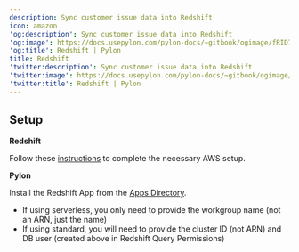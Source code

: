 ---
description: Sync customer issue data into Redshift
icon: amazon
'og:description': Sync customer issue data into Redshift
'og:image': https://docs.usepylon.com/pylon-docs/~gitbook/ogimage/fRID7UTUjOPlL6crr3Ua
'og:title': Redshift | Pylon
title: Redshift
'twitter:description': Sync customer issue data into Redshift
'twitter:image': https://docs.usepylon.com/pylon-docs/~gitbook/ogimage/fRID7UTUjOPlL6crr3Ua
'twitter:title': Redshift | Pylon
---
## Setup

**Redshift**

Follow these [instructions](https://support.usepylon.com/articles/8043122249-how-to-setup-aws-redshift-for-pylon-data-sync) to complete the necessary AWS setup.

**Pylon**

Install the Redshift App from the [Apps Directory](https://app.usepylon.com/apps).

* If using serverless, you only need to provide the workgroup name (not an ARN, just the name)
* If using standard, you will need to provide the cluster ID (not ARN) and DB user (created above in Redshift Query Permissions)
